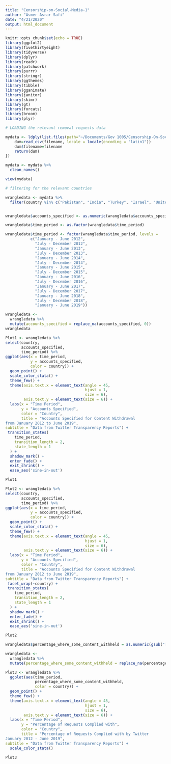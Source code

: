 ```yaml
---
title: "Censorship-on-Social-Media-1"
author: "Asmer Asrar Safi"
date: "4/21/2020"
output: html_document
---
```


```r
knitr::opts_chunk$set(echo = TRUE)
library(ggplot2)
library(fivethirtyeight)
library(tidyverse)
library(dplyr)
library(readr)
library(patchwork)
library(purrr)
library(stringr)
library(ggthemes)
library(tibble)
library(gganimate)
library(janitor)
library(skimr)
library(gt)
library(forcats)
library(broom)
library(plyr)
```


```r


# LOADING the relevant removal requests data 

mydata <- ldply(list.files(path="~/Documents/Gov 1005/Censorship-On-Social-Media/Raw-Data/Removal Requests//",pattern="csv",full.names=TRUE),function(filename) {
    dum=read_csv(filename, locale = locale(encoding = "latin1"))
    dum$filename=filename
    return(dum)
})

mydata <- mydata %>% 
  clean_names() 

view(mydata)

```

```r

# filtering for the relevant countries

wrangledata <- mydata %>% 
  filter(country %in% c("Pakistan", "India", "Turkey", "Israel", "United States", "Russia"))


wrangledata$accounts_specified <- as.numeric(wrangledata$accounts_specified)

wrangledata$time_period <- as.factor(wrangledata$time_period)

wrangledata$time_period <- factor(wrangledata$time_period, levels =
           c("January - June 2012",
             "July - December 2012",
             "January - June 2013",
             "July - December 2013",
             "January - June 2014",
             "July - December 2014",
             "January - June 2015",
             "July - December 2015",
             "January - June 2016",
             "July - December 2016",
             "January - June 2017",
             "July - December 2017",
             "January - June 2018",
             "July - December 2018",
             "January - June 2019"))

wrangledata <- 
  wrangledata %>% 
  mutate(accounts_specified = replace_na(accounts_specified, 0)) 
wrangledata

```




```r

Plot1 <- wrangledata %>% 
select(country,
       accounts_specified,
       time_period) %>% 
ggplot(aes(x = time_period,
           y = accounts_specified, 
           color = country)) + 
  geom_point() +
  scale_color_stata() +
  theme_few() +
  theme(axis.text.x = element_text(angle = 45,
                                   hjust = 1,
                                   size = 6),
        axis.text.y = element_text(size = 6)) +
  labs(x = "Time Period", 
       y = "Accounts Specified",
       color = "Country", 
       title = "Accounts Specified for Content Withdrawal
from January 2012 to June 2019",
subtitle = "Data from Twitter Transparency Reports") +
 transition_states(
    time_period,
    transition_length = 2,
    state_length = 1
  ) +
  shadow_mark() +
  enter_fade() + 
  exit_shrink() +
  ease_aes('sine-in-out')

Plot1
```


```r

Plot2 <- wrangledata %>% 
select(country,
       accounts_specified,
       time_period) %>% 
ggplot(aes(x = time_period,
           y = accounts_specified, 
           color = country)) + 
  geom_point() +
  scale_color_stata() +
  theme_few() +
  theme(axis.text.x = element_text(angle = 45,
                                   hjust = 1,
                                   size = 6),
        axis.text.y = element_text(size = 6)) +
  labs(x = "Time Period", 
       y = "Accounts Specified",
       color = "Country", 
       title = "Accounts Specified for Content Withdrawal
from January 2012 to June 2019",
subtitle = "Data from Twitter Transparency Reports") +
 facet_wrap(~country) +
 transition_states(
    time_period,
    transition_length = 2,
    state_length = 1
  ) +
  shadow_mark() +
  enter_fade() + 
  exit_shrink() +
  ease_aes('sine-in-out')

Plot2

```


```r

wrangledata$percentage_where_some_content_withheld = as.numeric(gsub("[\\%,]", "", wrangledata$percentage_where_some_content_withheld))

wrangledata <- 
  wrangledata %>% 
  mutate(percentage_where_some_content_withheld = replace_na(percentage_where_some_content_withheld, 0)) 

Plot3 <- wrangledata %>% 
  ggplot(aes(time_period, 
             percentage_where_some_content_withheld,
             color = country)) +
  geom_point() + 
  theme_few() + 
  theme(axis.text.x = element_text(angle = 45,
                                   hjust = 1,
                                   size = 6),
        axis.text.y = element_text(size = 6)) +
  labs(x = "Time Period", 
       y = "Percentage of Requests Complied with",
       color = "Country", 
       title = "Percentage of Requests Complied with by Twitter
January 2012 - June 2019",
subtitle = "Data from Twitter Transparency Reports") +
  scale_color_stata()

Plot3
```

